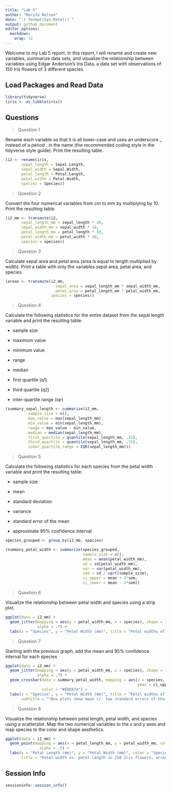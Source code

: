 ```yaml
---
title: "Lab 5"
author: "MaryJo Nelson"
date: "`r format(Sys.Date())`"
output: github_document
editor_options: 
  markdown: 
    wrap: 72
---
```


Welcome to my Lab 5 report. In this report, I will rename and create new variables, summarize data sets, and visualize the relationship between variables using Edgar Anderson's Iris Data, a data set with observations of 150 Iris flowers of 3 different species. 

## Load Packages and Read Data

```r

library(tidyverse)
(iris <- as_tibble(iris))

```

## Questions

>Question 1

Rename each variable so that it is all lower-case and uses an underscore
\_ instead of a period . in the name (the recommended coding style in
the tidyverse style guide). Print the resulting table.

```r

(i2 <- rename(iris,
       sepal_length = Sepal.Length,
       sepal_width = Sepal.Width,
       petal_length = Petal.Length,
       petal_width = Petal.Width,
       species = Species))

```
>Question 2

Convert the four numerical variables from cm to mm by multiplying by 10.
Print the resulting table.

```r

(i2_mm <- transmute(i2, 
       sepal_length_mm = sepal_length * 10,
       sepal_width_mm = sepal_width * 10,
       petal_length_mm = petal_length * 10,
       petal_width_mm = petal_width * 10,
       species = species))


```
>Question 3

Calculate sepal area and petal area (area is equal to length multiplied
by width). Print a table with only the variables sepal area, petal area,
and species.

```r

(areas <- transmute(i2_mm,
                      sepal_area = sepal_length_mm * sepal_width_mm,
                      petal_area = petal_length_mm * petal_width_mm,
                    species = species))

```

>Question 4

Calculate the following statistics for the entire dataset from the sepal
length variable and print the resulting table:

-   sample size

-   maximum value

-   minimum value

-   range

-   median

-   first quartile (q1)

-   third quartile (q2)

-   inter-quartile range (iqr)

```r

(summary_sepal_length <- summarize(i2_mm,
          sample_size = n(),
          max_value = max(sepal_length_mm),
          min_value = min(sepal_length_mm),
          range = max_value - min_value,
          median = median(sepal_length_mm),
          first_quartile = quantile(sepal_length_mm, .25),   
          third_quartile = quantile(sepal_length_mm, .75),
          inter_quartile_range = IQR(sepal_length_mm)))

```
>Question 5

Calculate the following statistics for each species from the petal width
variable and print the resulting table:

-   sample size

-   mean

-   standard deviation

-   variance

-   standard error of the mean

-   approximate 95% confidence interval

```r

species_grouped <- group_by(i2_mm, species)

(summary_petal_width <- summarize(species_grouped,
                                  sample_size = n(),
                                  mean = mean(petal_width_mm),
                                  sd = sd(petal_width_mm),
                                  var = var(petal_width_mm),
                                  sem = sd / sqrt(sample_size),
                                  ci_upper = mean + 2*sem,   
                                  ci_lower = mean - 2*sem))

```

>Question 6

Visualize the relationship between petal width and species using a strip
plot.

```r

ggplot(data = i2_mm) +
  geom_jitter(mapping = aes(y = petal_width_mm, x = species), shape = 1,
              alpha = .7) +
  labs(x = "Species", y = "Petal Width (mm)", title = "Petal widths of 150 Iris flowers organized by species (50 flowers per species)")

```

>Question 7

Starting with the previous graph, add the mean and 95% confidence
interval for each species

```r

ggplot(data = i2_mm) +
  geom_jitter(mapping = aes(y = petal_width_mm, x = species), shape = 1,
              alpha = .7) +
  geom_crossbar(data = summary_petal_width, mapping = aes(x = species, y = mean, 
                                                          ymax = ci_upper, ymin = ci_lower),
                color = "#EDDA74") +
  labs(x = "Species", y = "Petal Width (mm)", title = "Petal widths of 150 Iris flowers organized by species (50 flowers per species)",
       subtitle = "*Box plots show mean +/- two standard errors of the mean (roughly 95% confidence interval)")

```

>Question 8

Visualize the relationship between petal length, petal width, and
species using a scatterplot. Map the two numerical variables to the x
and y axes and map species to the color and shape aesthetics.

```r

ggplot(data = i2_mm) +
  geom_point(mapping = aes(x = petal_length_mm, y = petal_width_mm, color = species, shape = species),
               alpha = .5) +
  labs(x = "Petal Length (mm)", y = "Petal Width (mm)", color = "Species", shape = "Species", 
       title = "Petal width vs. petal length in 150 Iris flowers, arranged by species")

```

## Session Info

```r
sessioninfo::session_info()
```
